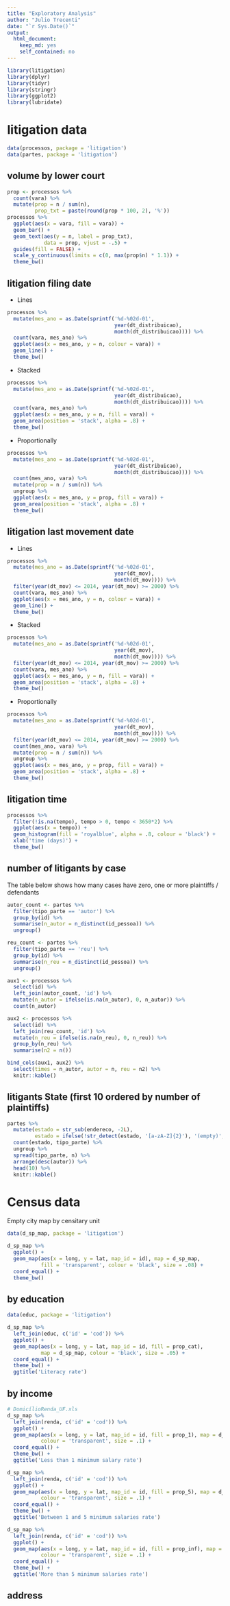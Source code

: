 ```yaml
---
title: "Exploratory Analysis"
author: "Julio Trecenti"
date: "`r Sys.Date()`"
output: 
  html_document: 
    keep_md: yes
    self_contained: no
---
```


```r
library(litigation)
library(dplyr)
library(tidyr)
library(stringr)
library(ggplot2)
library(lubridate)
```

# litigation data

```r
data(processos, package = 'litigation')
data(partes, package = 'litigation')
```

## volume by lower court

```r
prop <- processos %>% 
  count(vara) %>% 
  mutate(prop = n / sum(n),
         prop_txt = paste(round(prop * 100, 2), '%'))
processos %>%
  ggplot(aes(x = vara, fill = vara)) +
  geom_bar() +
  geom_text(aes(y = n, label = prop_txt), 
            data = prop, vjust = -.5) +
  guides(fill = FALSE) +
  scale_y_continuous(limits = c(0, max(prop$n) * 1.1)) +
  theme_bw()
```

## litigation filing date

- Lines

```r
processos %>%
  mutate(mes_ano = as.Date(sprintf('%d-%02d-01',
                                   year(dt_distribuicao),
                                   month(dt_distribuicao)))) %>%
  count(vara, mes_ano) %>%
  ggplot(aes(x = mes_ano, y = n, colour = vara)) +
  geom_line() +
  theme_bw()
```

- Stacked

```r
processos %>%
  mutate(mes_ano = as.Date(sprintf('%d-%02d-01',
                                   year(dt_distribuicao),
                                   month(dt_distribuicao)))) %>%
  count(vara, mes_ano) %>%
  ggplot(aes(x = mes_ano, y = n, fill = vara)) +
  geom_area(position = 'stack', alpha = .8) +
  theme_bw()
```


- Proportionally

```r
processos %>%
  mutate(mes_ano = as.Date(sprintf('%d-%02d-01',
                                   year(dt_distribuicao),
                                   month(dt_distribuicao)))) %>%
  count(mes_ano, vara) %>%
  mutate(prop = n / sum(n)) %>%
  ungroup %>%
  ggplot(aes(x = mes_ano, y = prop, fill = vara)) +
  geom_area(position = 'stack', alpha = .8) +
  theme_bw()
```

## litigation last movement date

- Lines

```r
processos %>%
  mutate(mes_ano = as.Date(sprintf('%d-%02d-01',
                                   year(dt_mov),
                                   month(dt_mov)))) %>%
  filter(year(dt_mov) <= 2014, year(dt_mov) >= 2000) %>%
  count(vara, mes_ano) %>%
  ggplot(aes(x = mes_ano, y = n, colour = vara)) +
  geom_line() +
  theme_bw()
```

- Stacked

```r
processos %>%
  mutate(mes_ano = as.Date(sprintf('%d-%02d-01',
                                   year(dt_mov),
                                   month(dt_mov)))) %>%
  filter(year(dt_mov) <= 2014, year(dt_mov) >= 2000) %>%
  count(vara, mes_ano) %>%
  ggplot(aes(x = mes_ano, y = n, fill = vara)) +
  geom_area(position = 'stack', alpha = .8) +
  theme_bw()
```

- Proportionally

```r
processos %>%
  mutate(mes_ano = as.Date(sprintf('%d-%02d-01',
                                   year(dt_mov),
                                   month(dt_mov)))) %>%
  filter(year(dt_mov) <= 2014, year(dt_mov) >= 2000) %>%
  count(mes_ano, vara) %>%
  mutate(prop = n / sum(n)) %>%
  ungroup %>%
  ggplot(aes(x = mes_ano, y = prop, fill = vara)) +
  geom_area(position = 'stack', alpha = .8) +
  theme_bw()
```

## litigation time

```r
processos %>%
  filter(!is.na(tempo), tempo > 0, tempo < 3650*2) %>%
  ggplot(aes(x = tempo)) +
  geom_histogram(fill = 'royalblue', alpha = .8, colour = 'black') +
  xlab('time (days)') +
  theme_bw()
```

## number of litigants by case

The table below shows how many cases have zero, one or more plaintiffs / defendants

```r
autor_count <- partes %>%
  filter(tipo_parte == 'autor') %>%
  group_by(id) %>%
  summarise(n_autor = n_distinct(id_pessoa)) %>%
  ungroup()

reu_count <- partes %>%
  filter(tipo_parte == 'reu') %>%
  group_by(id) %>%
  summarise(n_reu = n_distinct(id_pessoa)) %>%
  ungroup()

aux1 <- processos %>%
  select(id) %>%
  left_join(autor_count, 'id') %>%
  mutate(n_autor = ifelse(is.na(n_autor), 0, n_autor)) %>%
  count(n_autor)

aux2 <- processos %>%
  select(id) %>%
  left_join(reu_count, 'id') %>%
  mutate(n_reu = ifelse(is.na(n_reu), 0, n_reu)) %>%
  group_by(n_reu) %>%
  summarise(n2 = n())

bind_cols(aux1, aux2) %>%
  select(times = n_autor, autor = n, reu = n2) %>%
  knitr::kable()
```

## litigants State (first 10 ordered by number of plaintiffs)

```r
partes %>%
  mutate(estado = str_sub(endereco, -2L),
         estado = ifelse(!str_detect(estado, '[a-zA-Z]{2}'), '(empty)', estado)) %>%
  count(estado, tipo_parte) %>%
  ungroup %>%
  spread(tipo_parte, n) %>%
  arrange(desc(autor)) %>%
  head(10) %>%
  knitr::kable()
```

# Census data

Empty city map by censitary unit

```r
data(d_sp_map, package = 'litigation')

d_sp_map %>%
  ggplot() +
  geom_map(aes(x = long, y = lat, map_id = id), map = d_sp_map,
           fill = 'transparent', colour = 'black', size = .08) +
  coord_equal() +
  theme_bw()
```

## by education

```r
data(educ, package = 'litigation')

d_sp_map %>%
  left_join(educ, c('id' = 'cod')) %>%
  ggplot() +
  geom_map(aes(x = long, y = lat, map_id = id, fill = prop_cat), 
           map = d_sp_map, colour = 'black', size = .05) +
  coord_equal() +
  theme_bw() +
  ggtitle('Literacy rate')
```

## by income

```r
# DomicílioRenda_UF.xls
d_sp_map %>%
  left_join(renda, c('id' = 'cod')) %>%
  ggplot() +
  geom_map(aes(x = long, y = lat, map_id = id, fill = prop_1), map = d_sp_map,
           colour = 'transparent', size = .1) +
  coord_equal() +
  theme_bw() +
  ggtitle('Less than 1 minimum salary rate')

d_sp_map %>%
  left_join(renda, c('id' = 'cod')) %>%
  ggplot() +
  geom_map(aes(x = long, y = lat, map_id = id, fill = prop_5), map = d_sp_map,
           colour = 'transparent', size = .1) +
  coord_equal() +
  theme_bw() +
  ggtitle('Between 1 and 5 minimum salaries rate')

d_sp_map %>%
  left_join(renda, c('id' = 'cod')) %>%
  ggplot() +
  geom_map(aes(x = long, y = lat, map_id = id, fill = prop_inf), map = d_sp_map,
           colour = 'transparent', size = .1) +
  coord_equal() +
  theme_bw() +
  ggtitle('More than 5 minimum salaries rate')
```

## address

```r

```




